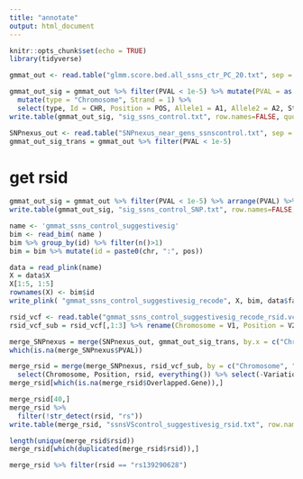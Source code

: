 ```yaml
---
title: "annotate"
output: html_document
---
```


```r
knitr::opts_chunk$set(echo = TRUE)
library(tidyverse)
```


```r
gmmat_out <- read.table("glmm.score.bed.all_ssns_ctr_PC_20.txt", sep = "\t", stringsAsFactors=FALSE, quote = "", header = TRUE)

gmmat_out_sig = gmmat_out %>% filter(PVAL < 1e-5) %>% mutate(PVAL = as.numeric(PVAL)) %>% 
  mutate(type = "Chromosome", Strand = 1) %>% 
  select(type, Id = CHR, Position = POS, Allele1 = A1, Allele2 = A2, Strand)
write.table(gmmat_out_sig, "sig_ssns_control.txt", row.names=FALSE, quote=FALSE, col.names=FALSE)
```

```r
SNPnexus_out <- read.table("SNPnexus_near_gens_ssnscontrol.txt", sep = "\t", stringsAsFactors=FALSE, quote = "", header = TRUE) %>% mutate(Chromosome = str_replace(Chromosome, "chr", ""))
gmmat_out_sig_trans = gmmat_out %>% filter(PVAL < 1e-5) 
```

# get rsid
```r
gmmat_out_sig = gmmat_out %>% filter(PVAL < 1e-5) %>% arrange(PVAL) %>% select(SNP)
write.table(gmmat_out_sig, "sig_ssns_control_SNP.txt", row.names=FALSE, quote=FALSE, col.names=FALSE)
```

```r
name <- 'gmmat_ssns_control_suggestivesig'
bim <- read_bim( name )
bim %>% group_by(id) %>% filter(n()>1)
bim = bim %>% mutate(id = paste0(chr, ":", pos))

data = read_plink(name)
X = data$X
X[1:5, 1:5]
rownames(X) <- bim$id
write_plink( "gmmat_ssns_control_suggestivesig_recode", X, bim, data$fam )
```

```r
rsid_vcf <- read.table("gmmat_ssns_control_suggestivesig_recode_rsid.vcf.gz", sep = "\t", stringsAsFactors=FALSE, quote = "", header = FALSE)
rsid_vcf_sub = rsid_vcf[,1:3] %>% rename(Chromosome = V1, Position = V2, rsid = V3)

merge_SNPnexus = merge(SNPnexus_out, gmmat_out_sig_trans, by.x = c("Chromosome", "Position"), by.y = c("CHR", "POS"), all.y = TRUE) %>% select(-SNP, -cM)
which(is.na(merge_SNPnexus$PVAL))

merge_rsid = merge(merge_SNPnexus, rsid_vcf_sub, by = c("Chromosome", "Position"), all.x = TRUE) %>% 
  select(Chromosome, Position, rsid, everything()) %>% select(-Variation.ID) %>% mutate(Chromosome = as.numeric(Chromosome)) %>% arrange(Chromosome)
merge_rsid[which(is.na(merge_rsid$Overlapped.Gene)),]

merge_rsid[40,]
merge_rsid %>%
  filter(!str_detect(rsid, "rs"))
write.table(merge_rsid, "ssnsVScontrol_suggestivesig_rsid.txt", row.names=FALSE, quote=FALSE, col.names=TRUE, sep = "\t")

length(unique(merge_rsid$rsid))
merge_rsid[which(duplicated(merge_rsid$rsid)),]

merge_rsid %>% filter(rsid == "rs139290628")
```

